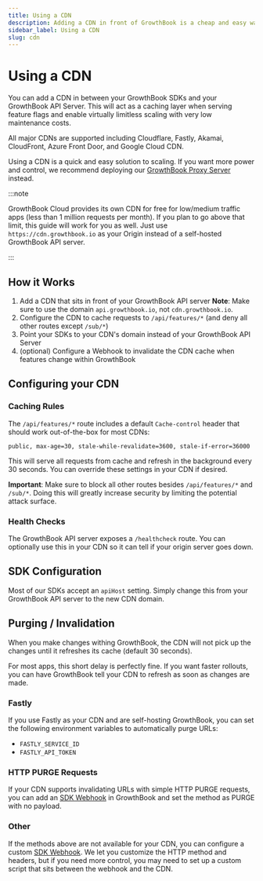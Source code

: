 ```yaml
---
title: Using a CDN
description: Adding a CDN in front of GrowthBook is a cheap and easy way to scale
sidebar_label: Using a CDN
slug: cdn
---
```


# Using a CDN

You can add a CDN in between your GrowthBook SDKs and your GrowthBook API Server. This will act as a caching layer when serving feature flags and enable virtually limitless scaling with very low maintenance costs.

All major CDNs are supported including Cloudflare, Fastly, Akamai, CloudFront, Azure Front Door, and Google Cloud CDN.

Using a CDN is a quick and easy solution to scaling. If you want more power and control, we recommend deploying our [GrowthBook Proxy Server](/self-host/proxy) instead.

:::note

GrowthBook Cloud provides its own CDN for free for low/medium traffic apps (less than 1 million requests per month). If you plan to go above that limit, this guide will work for you as well. Just use `https://cdn.growthbook.io` as your Origin instead of a self-hosted GrowthBook API server.

:::

## How it Works

1. Add a CDN that sits in front of your GrowthBook API server
**Note**: Make sure to use the domain `api.growthbook.io`, not `cdn.growthbook.io`.
2. Configure the CDN to cache requests to `/api/features/*` (and deny all other routes  except `/sub/*`)
3. Point your SDKs to your CDN's domain instead of your GrowthBook API Server
4. (optional) Configure a Webhook to invalidate the CDN cache when features change within GrowthBook

## Configuring your CDN

### Caching Rules

The `/api/features/*` route includes a default `Cache-control` header that should work out-of-the-box for most CDNs:

```
public, max-age=30, stale-while-revalidate=3600, stale-if-error=36000
```

This will serve all requests from cache and refresh in the background every 30 seconds. You can override these settings in your CDN if desired.

**Important**: Make sure to block all other routes besides `/api/features/*` and `/sub/*`. Doing this will greatly increase security by limiting the potential attack surface.

### Health Checks

The GrowthBook API server exposes a `/healthcheck` route. You can optionally use this in your CDN so it can tell if your origin server goes down.

## SDK Configuration

Most of our SDKs accept an `apiHost` setting. Simply change this from your GrowthBook API server to the new CDN domain.

## Purging / Invalidation

When you make changes withing GrowthBook, the CDN will not pick up the changes until it refreshes its cache (default 30 seconds).

For most apps, this short delay is perfectly fine. If you want faster rollouts, you can have GrowthBook tell your CDN to refresh as soon as changes are made.

### Fastly

If you use Fastly as your CDN and are self-hosting GrowthBook, you can set the following environment variables to automatically purge URLs:

- `FASTLY_SERVICE_ID`
- `FASTLY_API_TOKEN`

### HTTP PURGE Requests

If your CDN supports invalidating URLs with simple HTTP PURGE requests, you can add an [SDK Webhook](/app/webhooks/sdk-webhooks) in GrowthBook and set the method as PURGE with no payload.

### Other

If the methods above are not available for your CDN, you can configure a custom [SDK Webhook](/app/webhooks/sdk-webhooks). We let you customize the HTTP method and headers, but if you need more control, you may need to set up a custom script that sits between the webhook and the CDN.
